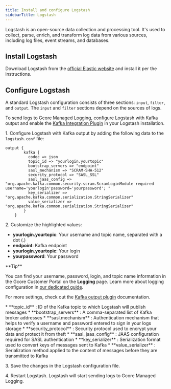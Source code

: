 ---
title: Install and configure Logstash
sidebarTitle: Logstash
---

Logstash is an open-source data collection and processing tool. It's used to collect, parse, enrich, and transform log data from various sources, including log files, event streams, and databases.

## Install Logstash

Download Logstash from the [official Elastic website](https://www.elastic.co/logstash) and install it per the instructions.

## Configure Logstash

A standard Logstash configuration consists of three sections: `input`, `filter`, and `output`. The `input` and `filter` sections depend on the sources of logs.

To send logs to Gcore Managed Logging, configure Logstash with Kafka output and enable the [Kafka Integration Plugin](https://github.com/logstash-plugins/logstash-integration-kafka) in your Logstash installation.

1\. Configure Logstash with Kafka output by adding the following data to the `logstash.conf` file:

```
output {
        kafka {
          codec => json
          topic_id => "yourlogin.yourtopic"
          bootstrap_servers => "endpoint"
          sasl_mechanism => "SCRAM-SHA-512"
          security_protocol => "SASL_SSL"
          sasl_jaas_config => "org.apache.kafka.common.security.scram.ScramLoginModule required username='yourlogin'password='yourpassword'; "
          key_serializer => "org.apache.kafka.common.serialization.StringSerializer"
          value_serializer => "org.apache.kafka.common.serialization.StringSerializer"
        }
    }
```

2\. Customize the highlighted values:

  * **yourlogin.yourtopic**: Your username and topic name, separated with a dot (.)
  * **endpoint**: Kafka endpoint
  * **yourlogin.yourtopic**: Your login
  * **yourpassword**: Your password

<Tip>
**Tip**

You can find your username, password, login, and topic name information in the Gcore Customer Portal on the **Logging** page. Learn more about logging configuration in [our dedicated guide](/cloud/logging-as-a-service/configure-logging-and-view-your-logs).
</Tip>

For more settings, check out the [Kafka output plugin](https://www.elastic.co/guide/en/logstash/current/plugins-outputs-kafka.html) documentation. 


<Accordion title="Descriptions of the 'output' parameters">
* **topic_id** : ID of the Kafka topic to which Logstash will publish messages
 * **bootstrap_servers** : A comma-separated list of Kafka broker addresses
 * **sasl.mechanism** : Authentication mechanism that helps to verify a username and password entered to sign in your logs storage 
 * **security_protocol** : Security protocol used to encrypt your data and protect it from theft
 * **sasl_jaas_config** : JAAS configuration required for SASL authentication
 * **key_serializer** : Serialization format used to convert keys of messages sent to Kafka
 * **value_serializer** : Serialization method applied to the content of messages before they are transmitted to Kafka
</Accordion>


3\. Save the changes in the Logstash configuration file.

4\. Restart Logstash. Logstash will start sending logs to Gcore Managed Logging.